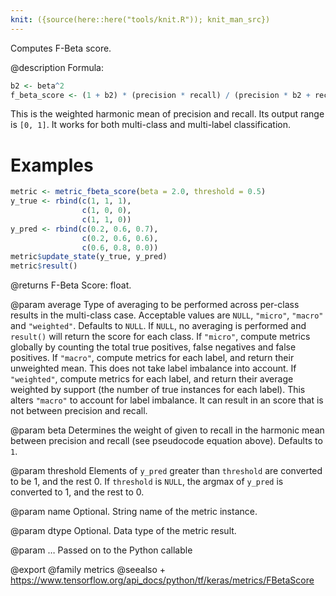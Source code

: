 ```yaml
---
knit: ({source(here::here("tools/knit.R")); knit_man_src})
---
```

Computes F-Beta score.

@description
Formula:

```r
b2 <- beta^2
f_beta_score <- (1 + b2) * (precision * recall) / (precision * b2 + recall)
```
This is the weighted harmonic mean of precision and recall.
Its output range is `[0, 1]`. It works for both multi-class
and multi-label classification.

# Examples
```r
metric <- metric_fbeta_score(beta = 2.0, threshold = 0.5)
y_true <- rbind(c(1, 1, 1),
                c(1, 0, 0),
                c(1, 1, 0))
y_pred <- rbind(c(0.2, 0.6, 0.7),
                c(0.2, 0.6, 0.6),
                c(0.6, 0.8, 0.0))
metric$update_state(y_true, y_pred)
metric$result()
```

@returns
F-Beta Score: float.

@param average
Type of averaging to be performed across per-class results
in the multi-class case.
Acceptable values are `NULL`, `"micro"`, `"macro"` and
`"weighted"`. Defaults to `NULL`.
If `NULL`, no averaging is performed and `result()` will return
the score for each class.
If `"micro"`, compute metrics globally by counting the total
true positives, false negatives and false positives.
If `"macro"`, compute metrics for each label,
and return their unweighted mean.
This does not take label imbalance into account.
If `"weighted"`, compute metrics for each label,
and return their average weighted by support
(the number of true instances for each label).
This alters `"macro"` to account for label imbalance.
It can result in an score that is not between precision and recall.

@param beta
Determines the weight of given to recall
in the harmonic mean between precision and recall (see pseudocode
equation above). Defaults to `1`.

@param threshold
Elements of `y_pred` greater than `threshold` are
converted to be 1, and the rest 0. If `threshold` is
`NULL`, the argmax of `y_pred` is converted to 1, and the rest to 0.

@param name
Optional. String name of the metric instance.

@param dtype
Optional. Data type of the metric result.

@param ...
Passed on to the Python callable

@export
@family metrics
@seealso
+ <https://www.tensorflow.org/api_docs/python/tf/keras/metrics/FBetaScore>

